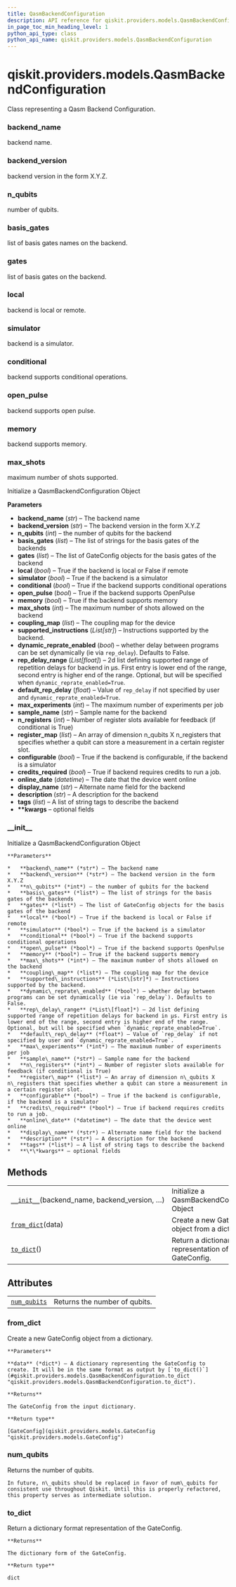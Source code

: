 ```yaml
---
title: QasmBackendConfiguration
description: API reference for qiskit.providers.models.QasmBackendConfiguration
in_page_toc_min_heading_level: 1
python_api_type: class
python_api_name: qiskit.providers.models.QasmBackendConfiguration
---
```


<span id="qiskit-providers-models-qasmbackendconfiguration" />

# qiskit.providers.models.QasmBackendConfiguration

<Class id="qiskit.providers.models.QasmBackendConfiguration" isDedicatedPage={true} github="https://github.com/qiskit/qiskit/tree/stable/0.16/qiskit/providers/models/backendconfiguration.py" signature="QasmBackendConfiguration(backend_name, backend_version, n_qubits, basis_gates, gates, local, simulator, conditional, open_pulse, memory, max_shots, coupling_map, supported_instructions=None, dynamic_reprate_enabled=False, rep_delay_range=None, default_rep_delay=None, max_experiments=None, sample_name=None, n_registers=None, register_map=None, configurable=None, credits_required=None, online_date=None, display_name=None, description=None, tags=None, **kwargs)">
  Class representing a Qasm Backend Configuration.

  ### backend\_name

  <Attribute id="qiskit.providers.models.QasmBackendConfiguration.backend_name">
    backend name.
  </Attribute>

  ### backend\_version

  <Attribute id="qiskit.providers.models.QasmBackendConfiguration.backend_version">
    backend version in the form X.Y.Z.
  </Attribute>

  ### n\_qubits

  <Attribute id="qiskit.providers.models.QasmBackendConfiguration.n_qubits">
    number of qubits.
  </Attribute>

  ### basis\_gates

  <Attribute id="qiskit.providers.models.QasmBackendConfiguration.basis_gates">
    list of basis gates names on the backend.
  </Attribute>

  ### gates

  <Attribute id="qiskit.providers.models.QasmBackendConfiguration.gates">
    list of basis gates on the backend.
  </Attribute>

  ### local

  <Attribute id="qiskit.providers.models.QasmBackendConfiguration.local">
    backend is local or remote.
  </Attribute>

  ### simulator

  <Attribute id="qiskit.providers.models.QasmBackendConfiguration.simulator">
    backend is a simulator.
  </Attribute>

  ### conditional

  <Attribute id="qiskit.providers.models.QasmBackendConfiguration.conditional">
    backend supports conditional operations.
  </Attribute>

  ### open\_pulse

  <Attribute id="qiskit.providers.models.QasmBackendConfiguration.open_pulse">
    backend supports open pulse.
  </Attribute>

  ### memory

  <Attribute id="qiskit.providers.models.QasmBackendConfiguration.memory">
    backend supports memory.
  </Attribute>

  ### max\_shots

  <Attribute id="qiskit.providers.models.QasmBackendConfiguration.max_shots">
    maximum number of shots supported.
  </Attribute>

  Initialize a QasmBackendConfiguration Object

  **Parameters**

  *   **backend\_name** (*str*) – The backend name
  *   **backend\_version** (*str*) – The backend version in the form X.Y.Z
  *   **n\_qubits** (*int*) – the number of qubits for the backend
  *   **basis\_gates** (*list*) – The list of strings for the basis gates of the backends
  *   **gates** (*list*) – The list of GateConfig objects for the basis gates of the backend
  *   **local** (*bool*) – True if the backend is local or False if remote
  *   **simulator** (*bool*) – True if the backend is a simulator
  *   **conditional** (*bool*) – True if the backend supports conditional operations
  *   **open\_pulse** (*bool*) – True if the backend supports OpenPulse
  *   **memory** (*bool*) – True if the backend supports memory
  *   **max\_shots** (*int*) – The maximum number of shots allowed on the backend
  *   **coupling\_map** (*list*) – The coupling map for the device
  *   **supported\_instructions** (*List\[str]*) – Instructions supported by the backend.
  *   **dynamic\_reprate\_enabled** (*bool*) – whether delay between programs can be set dynamically (ie via `rep_delay`). Defaults to False.
  *   **rep\_delay\_range** (*List\[float]*) – 2d list defining supported range of repetition delays for backend in μs. First entry is lower end of the range, second entry is higher end of the range. Optional, but will be specified when `dynamic_reprate_enabled=True`.
  *   **default\_rep\_delay** (*float*) – Value of `rep_delay` if not specified by user and `dynamic_reprate_enabled=True`.
  *   **max\_experiments** (*int*) – The maximum number of experiments per job
  *   **sample\_name** (*str*) – Sample name for the backend
  *   **n\_registers** (*int*) – Number of register slots available for feedback (if conditional is True)
  *   **register\_map** (*list*) – An array of dimension n\_qubits X n\_registers that specifies whether a qubit can store a measurement in a certain register slot.
  *   **configurable** (*bool*) – True if the backend is configurable, if the backend is a simulator
  *   **credits\_required** (*bool*) – True if backend requires credits to run a job.
  *   **online\_date** (*datetime*) – The date that the device went online
  *   **display\_name** (*str*) – Alternate name field for the backend
  *   **description** (*str*) – A description for the backend
  *   **tags** (*list*) – A list of string tags to describe the backend
  *   **\*\*kwargs** – optional fields

  ### \_\_init\_\_

  <Function id="qiskit.providers.models.QasmBackendConfiguration.__init__" signature="__init__(backend_name, backend_version, n_qubits, basis_gates, gates, local, simulator, conditional, open_pulse, memory, max_shots, coupling_map, supported_instructions=None, dynamic_reprate_enabled=False, rep_delay_range=None, default_rep_delay=None, max_experiments=None, sample_name=None, n_registers=None, register_map=None, configurable=None, credits_required=None, online_date=None, display_name=None, description=None, tags=None, **kwargs)">
    Initialize a QasmBackendConfiguration Object

    **Parameters**

    *   **backend\_name** (*str*) – The backend name
    *   **backend\_version** (*str*) – The backend version in the form X.Y.Z
    *   **n\_qubits** (*int*) – the number of qubits for the backend
    *   **basis\_gates** (*list*) – The list of strings for the basis gates of the backends
    *   **gates** (*list*) – The list of GateConfig objects for the basis gates of the backend
    *   **local** (*bool*) – True if the backend is local or False if remote
    *   **simulator** (*bool*) – True if the backend is a simulator
    *   **conditional** (*bool*) – True if the backend supports conditional operations
    *   **open\_pulse** (*bool*) – True if the backend supports OpenPulse
    *   **memory** (*bool*) – True if the backend supports memory
    *   **max\_shots** (*int*) – The maximum number of shots allowed on the backend
    *   **coupling\_map** (*list*) – The coupling map for the device
    *   **supported\_instructions** (*List\[str]*) – Instructions supported by the backend.
    *   **dynamic\_reprate\_enabled** (*bool*) – whether delay between programs can be set dynamically (ie via `rep_delay`). Defaults to False.
    *   **rep\_delay\_range** (*List\[float]*) – 2d list defining supported range of repetition delays for backend in μs. First entry is lower end of the range, second entry is higher end of the range. Optional, but will be specified when `dynamic_reprate_enabled=True`.
    *   **default\_rep\_delay** (*float*) – Value of `rep_delay` if not specified by user and `dynamic_reprate_enabled=True`.
    *   **max\_experiments** (*int*) – The maximum number of experiments per job
    *   **sample\_name** (*str*) – Sample name for the backend
    *   **n\_registers** (*int*) – Number of register slots available for feedback (if conditional is True)
    *   **register\_map** (*list*) – An array of dimension n\_qubits X n\_registers that specifies whether a qubit can store a measurement in a certain register slot.
    *   **configurable** (*bool*) – True if the backend is configurable, if the backend is a simulator
    *   **credits\_required** (*bool*) – True if backend requires credits to run a job.
    *   **online\_date** (*datetime*) – The date that the device went online
    *   **display\_name** (*str*) – Alternate name field for the backend
    *   **description** (*str*) – A description for the backend
    *   **tags** (*list*) – A list of string tags to describe the backend
    *   **\*\*kwargs** – optional fields
  </Function>

  ## Methods

  |                                                                                                                                                                          |                                                              |
  | ------------------------------------------------------------------------------------------------------------------------------------------------------------------------ | ------------------------------------------------------------ |
  | [`__init__`](#qiskit.providers.models.QasmBackendConfiguration.__init__ "qiskit.providers.models.QasmBackendConfiguration.__init__")(backend\_name, backend\_version, …) | Initialize a QasmBackendConfiguration Object                 |
  | [`from_dict`](#qiskit.providers.models.QasmBackendConfiguration.from_dict "qiskit.providers.models.QasmBackendConfiguration.from_dict")(data)                            | Create a new GateConfig object from a dictionary.            |
  | [`to_dict`](#qiskit.providers.models.QasmBackendConfiguration.to_dict "qiskit.providers.models.QasmBackendConfiguration.to_dict")()                                      | Return a dictionary format representation of the GateConfig. |

  ## Attributes

  |                                                                                                                                            |                               |
  | ------------------------------------------------------------------------------------------------------------------------------------------ | ----------------------------- |
  | [`num_qubits`](#qiskit.providers.models.QasmBackendConfiguration.num_qubits "qiskit.providers.models.QasmBackendConfiguration.num_qubits") | Returns the number of qubits. |

  ### from\_dict

  <Function id="qiskit.providers.models.QasmBackendConfiguration.from_dict" signature="classmethod from_dict(data)">
    Create a new GateConfig object from a dictionary.

    **Parameters**

    **data** (*dict*) – A dictionary representing the GateConfig to create. It will be in the same format as output by [`to_dict()`](#qiskit.providers.models.QasmBackendConfiguration.to_dict "qiskit.providers.models.QasmBackendConfiguration.to_dict").

    **Returns**

    The GateConfig from the input dictionary.

    **Return type**

    [GateConfig](qiskit.providers.models.GateConfig "qiskit.providers.models.GateConfig")
  </Function>

  ### num\_qubits

  <Function id="qiskit.providers.models.QasmBackendConfiguration.num_qubits" signature="property num_qubits">
    Returns the number of qubits.

    In future, n\_qubits should be replaced in favor of num\_qubits for consistent use throughout Qiskit. Until this is properly refactored, this property serves as intermediate solution.
  </Function>

  ### to\_dict

  <Function id="qiskit.providers.models.QasmBackendConfiguration.to_dict" signature="to_dict()">
    Return a dictionary format representation of the GateConfig.

    **Returns**

    The dictionary form of the GateConfig.

    **Return type**

    dict
  </Function>
</Class>

